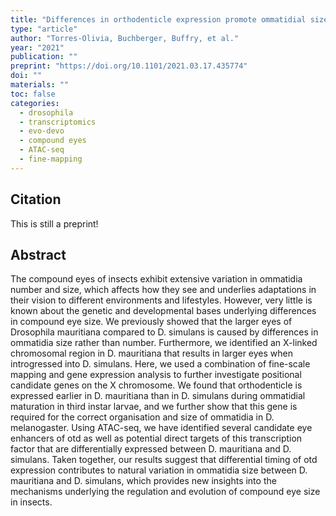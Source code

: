 ```yaml
---
title: "Differences in orthodenticle expression promote ommatidial size variation between <em>Drosophila</em> species"
type: "article"
author: "Torres-Olivia, Buchberger, Buffry, et al."
year: "2021"
publication: ""
preprint: "https://doi.org/10.1101/2021.03.17.435774"
doi: ""
materials: ""
toc: false
categories:
  - drosophila
  - transcriptomics
  - evo-devo
  - compound eyes
  - ATAC-seq
  - fine-mapping
---
```


## Citation

This is still a preprint!


## Abstract

The compound eyes of insects exhibit extensive variation in ommatidia number and size, which affects how they see and underlies adaptations in their vision to different environments and lifestyles. However, very little is known about the genetic and developmental bases underlying differences in compound eye size. We previously showed that the larger eyes of Drosophila mauritiana compared to D. simulans is caused by differences in ommatidia size rather than number. Furthermore, we identified an X-linked chromosomal region in D. mauritiana that results in larger eyes when introgressed into D. simulans. Here, we used a combination of fine-scale mapping and gene expression analysis to further investigate positional candidate genes on the X chromosome. We found that orthodenticle is expressed earlier in D. mauritiana than in D. simulans during ommatidial maturation in third instar larvae, and we further show that this gene is required for the correct organisation and size of ommatidia in D. melanogaster. Using ATAC-seq, we have identified several candidate eye enhancers of otd as well as potential direct targets of this transcription factor that are differentially expressed between D. mauritiana and D. simulans. Taken together, our results suggest that differential timing of otd expression contributes to natural variation in ommatidia size between D. mauritiana and D. simulans, which provides new insights into the mechanisms underlying the regulation and evolution of compound eye size in insects.